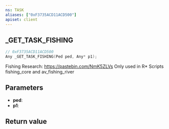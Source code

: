 ```yaml
---
ns: TASK
aliases: ["0xF3735ACD11ACD500"]
apiset: client
---
```

## _GET_TASK_FISHING

```c
// 0xF3735ACD11ACD500
Any _GET_TASK_FISHING(Ped ped, Any* p1);
```

Fishing Research: https://pastebin.com/NmK5ZLVs
Only used in R* Scripts fishing_core and av_fishing_river

## Parameters
* **ped**:
* **p1**:

## Return value